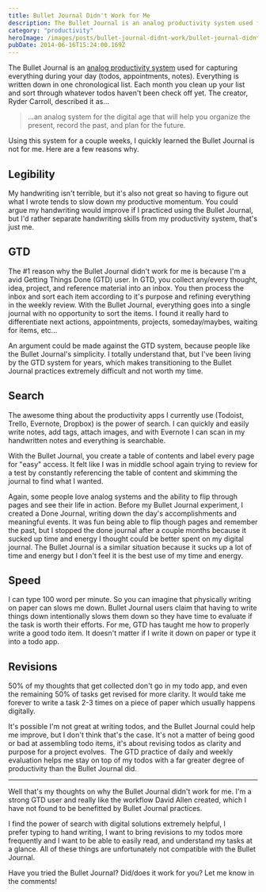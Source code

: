 ```yaml
---
title: Bullet Journal Didn't Work for Me
description: The Bullet Journal is an analog productivity system used for capturing everything during your day (todos, appointments, notes).
category: "productivity"
heroImage: /images/posts/bullet-journal-didnt-work/bullet-journal-didnt-work-thumb.jpeg
pubDate: 2014-06-16T15:24:00.169Z
---
```


The Bullet Journal is an <a href="http://bulletjournal.com" target="_blank" rel="noopener">analog productivity system</a> used for capturing everything during your day (todos, appointments, notes). Everything is written down in one chronological list. Each month you clean up your list and sort through whatever todos haven't been check off yet. The creator, Ryder Carroll, described it as...

> ...an analog system for the digital age that will help you organize the present, record the past, and plan for the future.

Using this system for a couple weeks, I quickly learned the Bullet Journal is not for me. Here are a few reasons why.

## Legibility

My handwriting isn't terrible, but it's also not great so having to figure out what I wrote tends to slow down my productive momentum. You could argue my handwriting would improve if I practiced using the Bullet Journal, but I'd rather separate handwriting skills from my productivity system, that's just me.

## GTD

The #1 reason why the Bullet Journal didn't work for me is because I'm a avid Getting Things Done (GTD) user. In GTD, you collect any/every thought, idea, project, and reference material into an inbox. You then process the inbox and sort each item according to it's purpose and refining everything in the weekly review. With the Bullet Journal, everything goes into a single journal with no opportunity to sort the items. I found it really hard to differentiate next actions, appointments, projects, someday/maybes, waiting for items, etc...

An argument could be made against the GTD system, because people like the Bullet Journal's simplicity. I totally understand that, but I've been living by the GTD system for years, which makes transitioning to the Bullet Journal practices extremely difficult and not worth my time.

## Search

The awesome thing about the productivity apps I currently use (Todoist, Trello, Evernote, Dropbox) is the power of search. I can quickly and easily write notes, add tags, attach images, and with Evernote I can scan in my handwritten notes and everything is searchable.

With the Bullet Journal, you create a table of contents and label every page for "easy" access. It felt like I was in middle school again trying to review for a test by constantly referencing the table of content and skimming the journal to find what I wanted.

Again, some people love analog systems and the ability to flip through pages and see their life in action. Before my Bullet Journal experiment, I created a Done Journal, writing down the day's accomplishments and meaningful events. It was fun being able to flip though pages and remember the past, but I stopped the done journal after a couple months because it sucked up time and energy I thought could be better spent on my digital journal. The Bullet Journal is a similar situation because it sucks up a lot of time and energy but I don't feel it is the best use of my time and energy.

## Speed

I can type 100 word per minute. So you can imagine that physically writing on paper can slows me down. Bullet Journal users claim that having to write things down intentionally slows them down so they have time to evaluate if the task is worth their efforts. For me, GTD has taught me how to properly write a good todo item. It doesn't matter if I write it down on paper or type it into a todo app.

## Revisions

50% of my thoughts that get collected don't go in my todo app, and even the remaining 50% of tasks get revised for more clarity. It would take me forever to write a task 2-3 times on a piece of paper which usually happens digitally.

It's possible I'm not great at writing todos, and the Bullet Journal could help me improve, but I don't think that's the case. It's not a matter of being good or bad at assembling todo items, it's about revising todos as clarity and purpose for a project evolves.  The GTD practice of daily and weekly evaluation helps me stay on top of my todos with a far greater degree of productivity than the Bullet Journal did.

---

Well that's my thoughts on why the Bullet Journal didn't work for me. I'm a strong GTD user and really like the workflow David Allen created, which I have not found to be benefitted by Bullet Journal practices.

I find the power of search with digital solutions extremely helpful, I prefer typing to hand writing, I want to bring revisions to my todos more frequently and I want to be able to easily read, and understand my tasks at a glance. All of these things are unfortunately not compatible with the Bullet Journal.

Have you tried the Bullet Journal? Did/does it work for you? Let me know in the comments!
